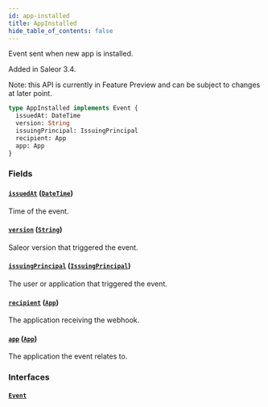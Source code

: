 ```yaml
---
id: app-installed
title: AppInstalled
hide_table_of_contents: false
---
```


Event sent when new app is installed.

Added in Saleor 3.4.

Note: this API is currently in Feature Preview and can be subject to changes at later point.

```graphql
type AppInstalled implements Event {
  issuedAt: DateTime
  version: String
  issuingPrincipal: IssuingPrincipal
  recipient: App
  app: App
}
```

### Fields

#### [`issuedAt`](#) ([`DateTime`](../../../developer/api-reference/scalars/date-time))

Time of the event.

#### [`version`](#) ([`String`](../../../developer/api-reference/scalars/string))

Saleor version that triggered the event.

#### [`issuingPrincipal`](#) ([`IssuingPrincipal`](../../../developer/api-reference/unions/issuing-principal))

The user or application that triggered the event.

#### [`recipient`](#) ([`App`](../../../developer/api-reference/objects/app))

The application receiving the webhook.

#### [`app`](#) ([`App`](../../../developer/api-reference/objects/app))

The application the event relates to.

### Interfaces

#### [`Event`](../../../developer/api-reference/interfaces/event)
